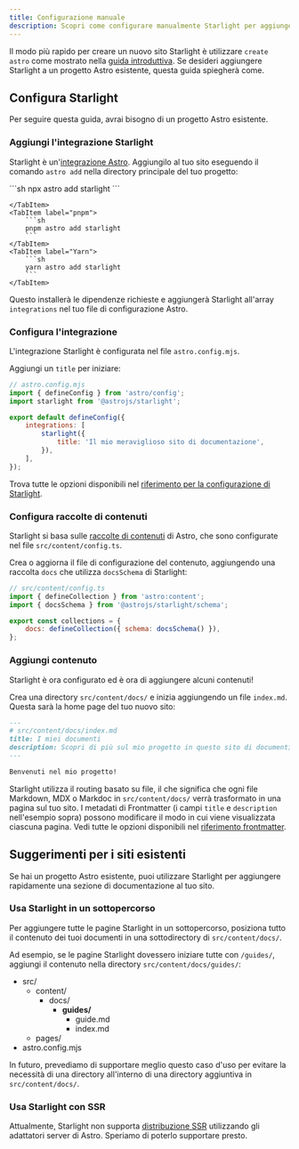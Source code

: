 ```yaml
---
title: Configurazione manuale
description: Scopri come configurare manualmente Starlight per aggiungerlo a un progetto Astro esistente.
---
```



Il modo più rapido per creare un nuovo sito Starlight è utilizzare `create astro` come mostrato nella [guida introduttiva](/it/getting-started/#crea-un-nuovo-progetto).
Se desideri aggiungere Starlight a un progetto Astro esistente, questa guida spiegherà come.

## Configura Starlight

Per seguire questa guida, avrai bisogno di un progetto Astro esistente.

### Aggiungi l'integrazione Starlight

Starlight è un'[integrazione Astro](https://docs.astro.build/it/guides/integrations-guide/). Aggiungilo al tuo sito eseguendo il comando `astro add` nella directory principale del tuo progetto:

<Tabs>
    <TabItem label="npm">
        ```sh
        npx astro add starlight
        ```

    </TabItem>
    <TabItem label="pnpm">
        ```sh
        pnpm astro add starlight
        ```
    </TabItem>
    <TabItem label="Yarn">
        ```sh
        yarn astro add starlight
        ```
    </TabItem>

</Tabs>

Questo installerà le dipendenze richieste e aggiungerà Starlight all'array `integrations` nel tuo file di configurazione Astro.

### Configura l'integrazione

L'integrazione Starlight è configurata nel file `astro.config.mjs`.

Aggiungi un `title` per iniziare:

```js ins={8}
// astro.config.mjs
import { defineConfig } from 'astro/config';
import starlight from '@astrojs/starlight';

export default defineConfig({
	integrations: [
		starlight({
			title: 'Il mio meraviglioso sito di documentazione',
		}),
	],
});
```

Trova tutte le opzioni disponibili nel [riferimento per la configurazione di Starlight](/it/reference/configuration/).

### Configura raccolte di contenuti

Starlight si basa sulle [raccolte di contenuti](https://docs.astro.build/it/guides/content-collections/) di Astro, che sono configurate nel file `src/content/config.ts`.

Crea o aggiorna il file di configurazione del contenuto, aggiungendo una raccolta `docs` che utilizza `docsSchema` di Starlight:

```js ins={3,6}
// src/content/config.ts
import { defineCollection } from 'astro:content';
import { docsSchema } from '@astrojs/starlight/schema';

export const collections = {
	docs: defineCollection({ schema: docsSchema() }),
};
```

### Aggiungi contenuto

Starlight è ora configurato ed è ora di aggiungere alcuni contenuti!

Crea una directory `src/content/docs/` e inizia aggiungendo un file `index.md`.
Questa sarà la home page del tuo nuovo sito:

```md
---
# src/content/docs/index.md
title: I miei documenti
description: Scopri di più sul mio progetto in questo sito di documenti creato con Starlight.
---

Benvenuti nel mio progetto!
```

Starlight utilizza il routing basato su file, il che significa che ogni file Markdown, MDX o Markdoc in `src/content/docs/` verrà trasformato in una pagina sul tuo sito. I metadati di Frontmatter (i campi `title` e `description` nell'esempio sopra) possono modificare il modo in cui viene visualizzata ciascuna pagina.
Vedi tutte le opzioni disponibili nel [riferimento frontmatter](/it/reference/frontmatter/).

## Suggerimenti per i siti esistenti

Se hai un progetto Astro esistente, puoi utilizzare Starlight per aggiungere rapidamente una sezione di documentazione al tuo sito.

### Usa Starlight in un sottopercorso

Per aggiungere tutte le pagine Starlight in un sottopercorso, posiziona tutto il contenuto dei tuoi documenti in una sottodirectory di `src/content/docs/`.

Ad esempio, se le pagine Starlight dovessero iniziare tutte con `/guides/`, aggiungi il contenuto nella directory `src/content/docs/guides/`:


<FileTree>

- src/
  - content/
    - docs/
      - **guides/**
        - guide.md
        - index.md
  - pages/
- astro.config.mjs

</FileTree>

In futuro, prevediamo di supportare meglio questo caso d'uso per evitare la necessità di una directory all'interno di una directory aggiuntiva in `src/content/docs/`.

### Usa Starlight con SSR

Attualmente, Starlight non supporta [distribuzione SSR](https://docs.astro.build/it/guides/server-side-rendering/) utilizzando gli adattatori server di Astro. Speriamo di poterlo supportare presto.
